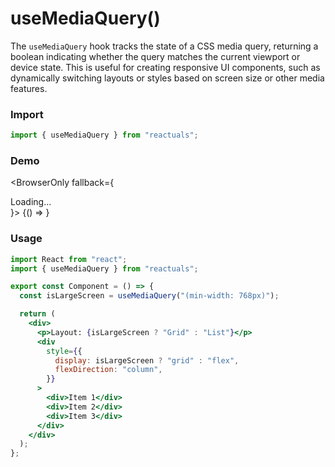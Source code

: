 # useMediaQuery()

The `useMediaQuery` hook tracks the state of a CSS media query, returning a boolean indicating whether the query matches the current viewport or device state. This is useful for creating responsive UI components, such as dynamically switching layouts or styles based on screen size or other media features.

### Import

```jsx
import { useMediaQuery } from "reactuals";
```

### Demo


<BrowserOnly fallback={<div>Loading...</div>}>
  {() => <UseMediaQueryExample />}
</BrowserOnly>

### Usage

```jsx
import React from "react";
import { useMediaQuery } from "reactuals";

export const Component = () => {
  const isLargeScreen = useMediaQuery("(min-width: 768px)");

  return (
    <div>
      <p>Layout: {isLargeScreen ? "Grid" : "List"}</p>
      <div
        style={{
          display: isLargeScreen ? "grid" : "flex",
          flexDirection: "column",
        }}
      >
        <div>Item 1</div>
        <div>Item 2</div>
        <div>Item 3</div>
      </div>
    </div>
  );
};
```
